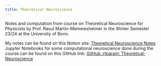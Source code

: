 ```yaml
---
title: Theoretical Neuroscience
---
```


Notes and computation from course on Theoretical Neuroscience for Physicists by Prof. Raoul Martin-Memmesheimer in the Winter Semester 23/24 at the University of Bonn.

My notes can be found on this Notion site: [Theoretical Neuroscience Notes](https://burnt-jump-779.notion.site/Theoretical-Neuroscience-3c4cd3a1e50745ccbea2340149b72153?pvs=4)
Jupyter Notebooks for some computational neuroscience done during the course can be found on this GitHub link: [GitHub :rtparam: Theoretical-Neuroscience](https://github.com/rtparam/Theoretical-Neuroscience)
